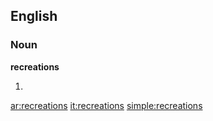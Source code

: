 ==English==

===Noun===
'''recreations'''

# {{plural of|[[recreation]]}}

[[ar:recreations]]
[[it:recreations]]
[[simple:recreations]]